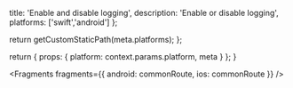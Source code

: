                   
  title: 'Enable and disable logging',
  description: 'Enable or disable logging',
  platforms: ['swift','android']
};

  return getCustomStaticPath(meta.platforms);
};

  return {
    props: {
      platform: context.params.platform,
      meta
    }
  };
}
          



<Fragments
  fragments={{
    android: commonRoute,
    ios: commonRoute
  }}
/>
